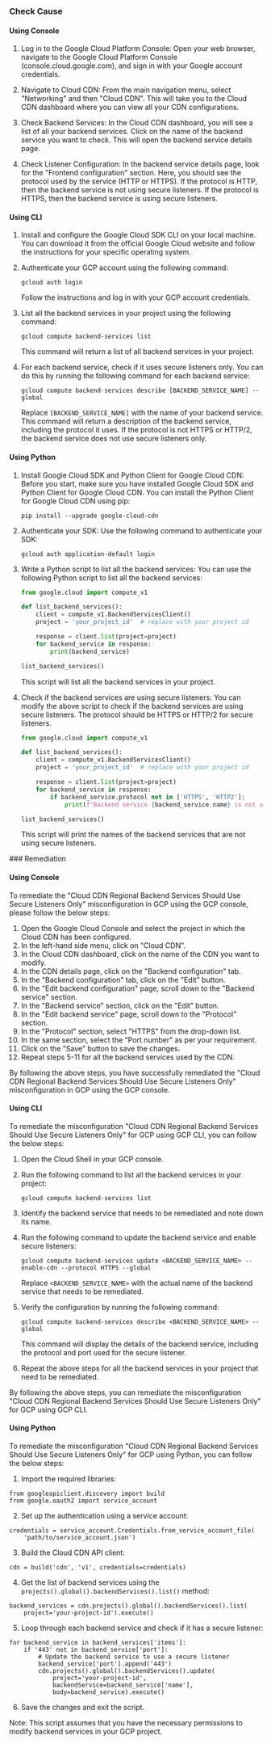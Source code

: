 

<Tabs><Tab title='Cause'>
### Check Cause

#### Using Console

1. Log in to the Google Cloud Platform Console: Open your web browser, navigate to the Google Cloud Platform Console (console.cloud.google.com), and sign in with your Google account credentials.

2. Navigate to Cloud CDN: From the main navigation menu, select "Networking" and then "Cloud CDN". This will take you to the Cloud CDN dashboard where you can view all your CDN configurations.

3. Check Backend Services: In the Cloud CDN dashboard, you will see a list of all your backend services. Click on the name of the backend service you want to check. This will open the backend service details page.

4. Check Listener Configuration: In the backend service details page, look for the "Frontend configuration" section. Here, you should see the protocol used by the service (HTTP or HTTPS). If the protocol is HTTP, then the backend service is not using secure listeners. If the protocol is HTTPS, then the backend service is using secure listeners.

#### Using CLI

1. Install and configure the Google Cloud SDK CLI on your local machine. You can download it from the official Google Cloud website and follow the instructions for your specific operating system.

2. Authenticate your GCP account using the following command:
   ```
   gcloud auth login
   ```
   Follow the instructions and log in with your GCP account credentials.

3. List all the backend services in your project using the following command:
   ```
   gcloud compute backend-services list
   ```
   This command will return a list of all backend services in your project.

4. For each backend service, check if it uses secure listeners only. You can do this by running the following command for each backend service:
   ```
   gcloud compute backend-services describe [BACKEND_SERVICE_NAME] --global
   ```
   Replace `[BACKEND_SERVICE_NAME]` with the name of your backend service. This command will return a description of the backend service, including the protocol it uses. If the protocol is not HTTPS or HTTP/2, the backend service does not use secure listeners only.

#### Using Python

1. Install Google Cloud SDK and Python Client for Google Cloud CDN:
   Before you start, make sure you have installed Google Cloud SDK and Python Client for Google Cloud CDN. You can install the Python Client for Google Cloud CDN using pip:
   ```
   pip install --upgrade google-cloud-cdn
   ```

2. Authenticate your SDK:
   Use the following command to authenticate your SDK:
   ```
   gcloud auth application-default login
   ```

3. Write a Python script to list all the backend services:
   You can use the following Python script to list all the backend services:
   ```python
   from google.cloud import compute_v1

   def list_backend_services():
       client = compute_v1.BackendServicesClient()
       project = 'your_project_id'  # replace with your project id

       response = client.list(project=project)
       for backend_service in response:
           print(backend_service)

   list_backend_services()
   ```
   This script will list all the backend services in your project.

4. Check if the backend services are using secure listeners:
   You can modify the above script to check if the backend services are using secure listeners. The protocol should be HTTPS or HTTP/2 for secure listeners.
   ```python
   from google.cloud import compute_v1

   def list_backend_services():
       client = compute_v1.BackendServicesClient()
       project = 'your_project_id'  # replace with your project id

       response = client.list(project=project)
       for backend_service in response:
           if backend_service.protocol not in ['HTTPS', 'HTTP2']:
               print(f"Backend service {backend_service.name} is not using secure listeners")

   list_backend_services()
   ```
   This script will print the names of the backend services that are not using secure listeners.

</Tab>

<Tab title='Remediation'>
### Remediation

#### Using Console

To remediate the "Cloud CDN Regional Backend Services Should Use Secure Listeners Only" misconfiguration in GCP using the GCP console, please follow the below steps:

1. Open the Google Cloud Console and select the project in which the Cloud CDN has been configured.
2. In the left-hand side menu, click on "Cloud CDN".
3. In the Cloud CDN dashboard, click on the name of the CDN you want to modify.
4. In the CDN details page, click on the "Backend configuration" tab.
5. In the "Backend configuration" tab, click on the "Edit" button.
6. In the "Edit backend configuration" page, scroll down to the "Backend service" section.
7. In the "Backend service" section, click on the "Edit" button.
8. In the "Edit backend service" page, scroll down to the "Protocol" section.
9. In the "Protocol" section, select "HTTPS" from the drop-down list.
10. In the same section, select the "Port number" as per your requirement.
11. Click on the "Save" button to save the changes.
12. Repeat steps 5-11 for all the backend services used by the CDN.

By following the above steps, you have successfully remediated the "Cloud CDN Regional Backend Services Should Use Secure Listeners Only" misconfiguration in GCP using the GCP console.

#### Using CLI

To remediate the misconfiguration "Cloud CDN Regional Backend Services Should Use Secure Listeners Only" for GCP using GCP CLI, you can follow the below steps:

1. Open the Cloud Shell in your GCP console.

2. Run the following command to list all the backend services in your project:

   ```
   gcloud compute backend-services list
   ```

3. Identify the backend service that needs to be remediated and note down its name.

4. Run the following command to update the backend service and enable secure listeners:

   ```
   gcloud compute backend-services update <BACKEND_SERVICE_NAME> --enable-cdn --protocol HTTPS --global
   ```

   Replace `<BACKEND_SERVICE_NAME>` with the actual name of the backend service that needs to be remediated.

5. Verify the configuration by running the following command:

   ```
   gcloud compute backend-services describe <BACKEND_SERVICE_NAME> --global
   ```

   This command will display the details of the backend service, including the protocol and port used for the secure listener.

6. Repeat the above steps for all the backend services in your project that need to be remediated.

By following the above steps, you can remediate the misconfiguration "Cloud CDN Regional Backend Services Should Use Secure Listeners Only" for GCP using GCP CLI.

#### Using Python

To remediate the misconfiguration "Cloud CDN Regional Backend Services Should Use Secure Listeners Only" for GCP using Python, you can follow the below steps:

1. Import the required libraries:

```
from googleapiclient.discovery import build
from google.oauth2 import service_account
```

2. Set up the authentication using a service account:

```
credentials = service_account.Credentials.from_service_account_file(
    'path/to/service_account.json')
```

3. Build the Cloud CDN API client:

```
cdn = build('cdn', 'v1', credentials=credentials)
```

4. Get the list of backend services using the `projects().global().backendServices().list()` method:

```
backend_services = cdn.projects().global().backendServices().list(
    project='your-project-id').execute()
```

5. Loop through each backend service and check if it has a secure listener:

```
for backend_service in backend_services['items']:
    if '443' not in backend_service['port']:
        # Update the backend service to use a secure listener
        backend_service['port'].append('443')
        cdn.projects().global().backendServices().update(
            project='your-project-id',
            backendService=backend_service['name'],
            body=backend_service).execute()
```

6. Save the changes and exit the script.

Note: This script assumes that you have the necessary permissions to modify backend services in your GCP project.


</Tab>
</Tabs>